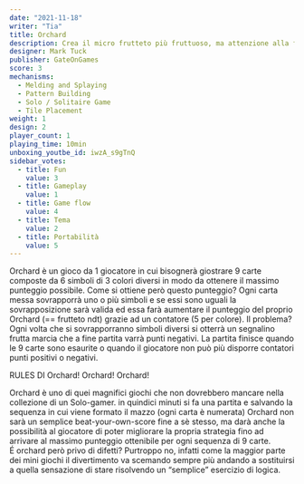 ```yaml
---
date: "2021-11-18"
writer: "Tia"
title: Orchard
description: Crea il micro frutteto più fruttuoso, ma attenzione alla frutta marcia
designer: Mark Tuck
publisher: GateOnGames
score: 3
mechanisms:
  - Melding and Splaying
  - Pattern Building
  - Solo / Solitaire Game
  - Tile Placement
weight: 1
design: 2
player_count: 1
playing_time: 10min
unboxing_youtbe_id: iwzA_s9gTnQ
sidebar_votes:
  - title: Fun
    value: 3
  - title: Gameplay
    value: 1
  - title: Game flow
    value: 4
  - title: Tema
    value: 2
  - title: Portabilità
    value: 5
---
```


<Setting>
  Orchard è un gioco da 1 giocatore in cui bisognerà giostrare 9 carte composte
  da 6 simboli di 3 colori diversi in modo da ottenere il massimo punteggio
  possibile. Come si ottiene però questo punteggio? Ogni carta messa sovrapporrà
  uno o più simboli e se essi sono uguali la sovrapposizione sarà valida ed essa
  farà aumentare il punteggio del proprio Orchard (== frutteto ndt) grazie ad un
  contatore (5 per colore). Il problema? Ogni volta che si sovrapporranno
  simboli diversi si otterrà un segnalino frutta marcia che a fine partita varrà
  punti negativi. La partita finisce quando le 9 carte sono esaurite o quando il
  giocatore non può più disporre contatori punti positivi o negativi.
</Setting>

<ImageSection />

<Rules>RULES DI Orchard! Orchard! Orchard!</Rules>

<ImageSection />

<Feedback>
  Orchard è uno di quei magnifici giochi che non dovrebbero mancare nella
  collezione di un Solo-gamer. in quindici minuti si fa una partita e salvando
  la sequenza in cui viene formato il mazzo (ogni carta è numerata) Orchard non
  sarà un semplice beat-your-own-score fine a sè stesso, ma darà anche la
  possibilità al giocatore di poter migliorare la propria strategia fino ad
  arrivare al massimo punteggio ottenibile per ogni sequenza di 9 carte.
  <br />É orchard però privo di difetti? Purtroppo no, infatti come la maggior parte
  dei mini giochi il divertimento va scemando sempre più andando a sostituirsi a
  quella sensazione di stare risolvendo un “semplice” esercizio di logica.
</Feedback>
